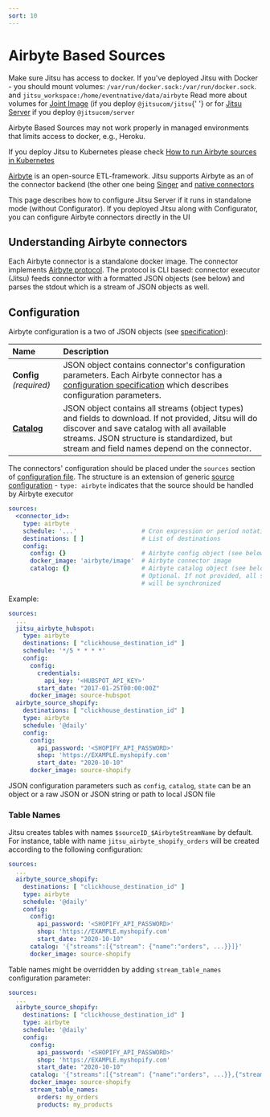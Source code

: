 ```yaml
---
sort: 10
---
```



# Airbyte Based Sources

<Hint>
  Make sure Jitsu has access to docker. If you've deployed Jitsu with Docker - you should mount volumes: <code inline={true}>/var/run/docker.sock:/var/run/docker.sock</code>.
  and <code inline={true}>jitsu_workspace:/home/eventnative/data/airbyte</code>
  Read more about volumes for <a href="/docs/deployment/deploy-with-docker/joint-image#environment-variables">Joint Image</a> (if you deploy <code inline={true}>@jitsucom/jitsu</code>{' '}
  or for <a href="/docs/deployment/deploy-with-docker/jitsu-server#volumes">Jitsu Server</a> if you deploy <code inline={true}>@jitsucom/server</code>

  Airbyte Based Sources may not work properly in managed environments that limits access to docker, e.g., Heroku.

  If you deploy Jitsu to Kubernetes please check <a href="/docs/sources-configuration/airbyte/k8s">How to run Airbyte sources in Kubernetes</a>
</Hint>


[Airbyte](https://www.airbyte.io/) is an open-source ETL-framework. Jitsu supports Airbyte as an of the connector backend (the other one being [Singer](/docs/sources-configuration/singer) and [native connectors](/docs/sources-configuration)

This page describes how to configure Jitsu Server if it runs in standalone mode (without Configurator). If you deployed Jitsu along
with Configurator, you can configure Airbyte connectors directly in the UI

## Understanding Airbyte connectors

Each Airbyte connector is a standalone docker image. The connector implements [Airbyte protocol](https://docs.airbyte.io/understanding-airbyte/airbyte-specification).
The protocol is CLI based: connector executor (Jitsu) feeds connector with a formatted JSON objects (see below) and parses the stdout which is
a stream of JSON objects as well.


## Configuration

Airbyte configuration is a two of JSON objects (see [specification](https://docs.airbyte.io/understanding-airbyte/airbyte-specification#read)):


| Name | Description |
| :--- | :--- |
| **Config** *(required)* | JSON object contains connector's configuration parameters. Each Airbyte connector has a [configuration specification](https://docs.airbyte.io/understanding-airbyte/airbyte-specification#spec) which describes configuration parameters. |
| **[Catalog](https://docs.airbyte.io/understanding-airbyte/catalog)** | JSON object contains all streams (object types) and fields to download. If not provided, Jitsu will do discover and save catalog with all available streams. JSON structure is standardized, but stream and field names depend on the connector. |

The connectors' configuration should be placed under the `sources` section of [configuration file](/docs/configuration). The structure is an extension
of generic [source configuration](/docs/sources-configuration) - `type: airbyte` indicates that the source should be handled
by Airbyte executor

```yaml
sources:
  <connector_id>:
    type: airbyte
    schedule: '...'                  # Cron expression or period notation (@daily or @hourly)
    destinations: [ ]                # List of destinations
    config:
      config: {}                     # Airbyte config object (see below)
      docker_image: 'airbyte/image'  # Airbyte connector image
      catalog: {}                    # Airbyte catalog object (see below).
                                     # Optional. If not provided, all streams
                                     # will be synchronized
```

Example:

```yaml
sources:
  ...
  jitsu_airbyte_hubspot:
    type: airbyte
    destinations: [ "clickhouse_destination_id" ]
    schedule: '*/5 * * * *'
    config:
      config:
        credentials:
          api_key: '<HUBSPOT_API_KEY>'
        start_date: "2017-01-25T00:00:00Z"
      docker_image: source-hubspot
  airbyte_source_shopify:
    destinations: [ "clickhouse_destination_id" ]
    type: airbyte
    schedule: '@daily'
    config:
      config:
        api_password: '<SHOPIFY_API_PASSWORD>'
        shop: 'https://EXAMPLE.myshopify.com'
        start_date: "2020-10-10"
      docker_image: source-shopify

```

<Hint>
  JSON configuration parameters such as <code inline="true">config</code>, <code inline="true">catalog</code>, <code inline="true">state</code> can be an object or a raw JSON or JSON string or path to
  local JSON file
</Hint>

### Table Names

Jitsu creates tables with names `$sourceID_$AirbyteStreamName` by default. For instance, table with name `jitsu_airbyte_shopify_orders` will be created according to the following configuration:

```yaml
sources:
  ...
  airbyte_source_shopify:
    destinations: [ "clickhouse_destination_id" ]
    type: airbyte
    schedule: '@daily'
    config:
      config:
        api_password: '<SHOPIFY_API_PASSWORD>'
        shop: 'https://EXAMPLE.myshopify.com'
        start_date: "2020-10-10"
      catalog: '{"streams":[{"stream": {"name":"orders", ...}}]}'
      docker_image: source-shopify
```

Table names might be overridden by adding `stream_table_names` configuration parameter:

```yaml
sources:
  ...
  airbyte_source_shopify:
    destinations: [ "clickhouse_destination_id" ]
    type: airbyte
    schedule: '@daily'
    config:
      config:
        api_password: '<SHOPIFY_API_PASSWORD>'
        shop: 'https://EXAMPLE.myshopify.com'
        start_date: "2020-10-10"
      catalog: '{"streams":[{"stream": {"name":"orders", ...}},{"stream": {"name":"products", ...}}]}'
      docker_image: source-shopify
      stream_table_names:
        orders: my_orders
        products: my_products
```
